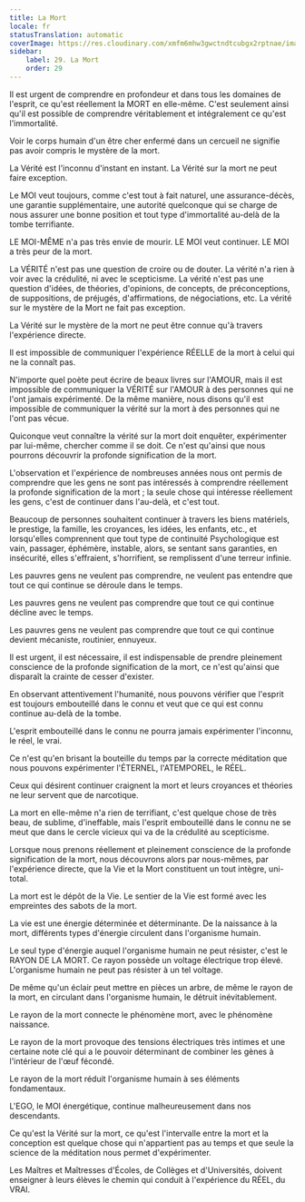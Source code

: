 ```yaml
---
title: La Mort
locale: fr
statusTranslation: automatic
coverImage: https://res.cloudinary.com/xmfm6mhw3gwctndtcubgx2rptnae/image/upload/v1740337243/small_cover_educacion_fundamental_a051170f1c.webp
sidebar:
    label: 29. La Mort
    order: 29
---
```

Il est urgent de comprendre en profondeur et dans tous les domaines de l'esprit, ce qu'est réellement la MORT en elle-même. C'est seulement ainsi qu'il est possible de comprendre véritablement et intégralement ce qu'est l'immortalité.

Voir le corps humain d'un être cher enfermé dans un cercueil ne signifie pas avoir compris le mystère de la mort.

La Vérité est l'inconnu d'instant en instant. La Vérité sur la mort ne peut faire exception.

Le MOI veut toujours, comme c'est tout à fait naturel, une assurance-décès, une garantie supplémentaire, une autorité quelconque qui se charge de nous assurer une bonne position et tout type d'immortalité au-delà de la tombe terrifiante.

LE MOI-MÊME n'a pas très envie de mourir. LE MOI veut continuer. LE MOI a très peur de la mort.

La VÉRITÉ n'est pas une question de croire ou de douter. La vérité n'a rien à voir avec la crédulité, ni avec le scepticisme. La vérité n'est pas une question d'idées, de théories, d'opinions, de concepts, de préconceptions, de suppositions, de préjugés, d'affirmations, de négociations, etc. La vérité sur le mystère de la Mort ne fait pas exception.

La Vérité sur le mystère de la mort ne peut être connue qu'à travers l'expérience directe.

Il est impossible de communiquer l'expérience RÉELLE de la mort à celui qui ne la connaît pas.

N'importe quel poète peut écrire de beaux livres sur l'AMOUR, mais il est impossible de communiquer la VÉRITÉ sur l'AMOUR à des personnes qui ne l'ont jamais expérimenté. De la même manière, nous disons qu'il est impossible de communiquer la vérité sur la mort à des personnes qui ne l'ont pas vécue.

Quiconque veut connaître la vérité sur la mort doit enquêter, expérimenter par lui-même, chercher comme il se doit. Ce n'est qu'ainsi que nous pourrons découvrir la profonde signification de la mort.

L'observation et l'expérience de nombreuses années nous ont permis de comprendre que les gens ne sont pas intéressés à comprendre réellement la profonde signification de la mort ; la seule chose qui intéresse réellement les gens, c'est de continuer dans l'au-delà, et c'est tout.

Beaucoup de personnes souhaitent continuer à travers les biens matériels, le prestige, la famille, les croyances, les idées, les enfants, etc., et lorsqu'elles comprennent que tout type de continuité Psychologique est vain, passager, éphémère, instable, alors, se sentant sans garanties, en insécurité, elles s'effraient, s'horrifient, se remplissent d'une terreur infinie.

Les pauvres gens ne veulent pas comprendre, ne veulent pas entendre que tout ce qui continue se déroule dans le temps.

Les pauvres gens ne veulent pas comprendre que tout ce qui continue décline avec le temps.

Les pauvres gens ne veulent pas comprendre que tout ce qui continue devient mécaniste, routinier, ennuyeux.

Il est urgent, il est nécessaire, il est indispensable de prendre pleinement conscience de la profonde signification de la mort, ce n'est qu'ainsi que disparaît la crainte de cesser d'exister.

En observant attentivement l'humanité, nous pouvons vérifier que l'esprit est toujours embouteillé dans le connu et veut que ce qui est connu continue au-delà de la tombe.

L'esprit embouteillé dans le connu ne pourra jamais expérimenter l'inconnu, le réel, le vrai.

Ce n'est qu'en brisant la bouteille du temps par la correcte méditation que nous pouvons expérimenter l'ÉTERNEL, l'ATEMPOREL, le RÉEL.

Ceux qui désirent continuer craignent la mort et leurs croyances et théories ne leur servent que de narcotique.

La mort en elle-même n'a rien de terrifiant, c'est quelque chose de très beau, de sublime, d'ineffable, mais l'esprit embouteillé dans le connu ne se meut que dans le cercle vicieux qui va de la crédulité au scepticisme.

Lorsque nous prenons réellement et pleinement conscience de la profonde signification de la mort, nous découvrons alors par nous-mêmes, par l'expérience directe, que la Vie et la Mort constituent un tout intègre, uni-total.

La mort est le dépôt de la Vie. Le sentier de la Vie est formé avec les empreintes des sabots de la mort.

La vie est une énergie déterminée et déterminante. De la naissance à la mort, différents types d'énergie circulent dans l'organisme humain.

Le seul type d'énergie auquel l'organisme humain ne peut résister, c'est le RAYON DE LA MORT. Ce rayon possède un voltage électrique trop élevé. L'organisme humain ne peut pas résister à un tel voltage.

De même qu'un éclair peut mettre en pièces un arbre, de même le rayon de la mort, en circulant dans l'organisme humain, le détruit inévitablement.

Le rayon de la mort connecte le phénomène mort, avec le phénomène naissance.

Le rayon de la mort provoque des tensions électriques très intimes et une certaine note clé qui a le pouvoir déterminant de combiner les gènes à l'intérieur de l'œuf fécondé.

Le rayon de la mort réduit l'organisme humain à ses éléments fondamentaux.

L'EGO, le MOI énergétique, continue malheureusement dans nos descendants.

Ce qu'est la Vérité sur la mort, ce qu'est l'intervalle entre la mort et la conception est quelque chose qui n'appartient pas au temps et que seule la science de la méditation nous permet d'expérimenter.

Les Maîtres et Maîtresses d'Écoles, de Collèges et d'Universités, doivent enseigner à leurs élèves le chemin qui conduit à l'expérience du RÉEL, du VRAI.


